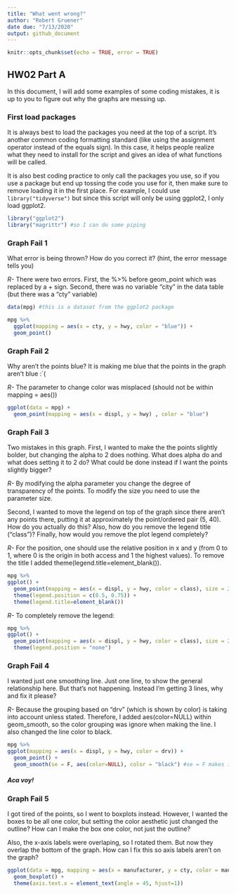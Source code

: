 ```yaml
---
title: "What went wrong?"
author: "Robert Gruener"
date due: "7/13/2020"
output: github_document
---
```


```r
knitr::opts_chunk$set(echo = TRUE, error = TRUE)
```

## HW02 Part A

In this document, I will add some examples of some coding mistakes, it is up to you to figure out why the graphs are messing up. 

### First load packages

It is always best to load the packages you need at the top of a script. It's another common coding formatting standard (like using the assignment operator instead of the equals sign). In this case, it helps people realize what they need to install for the script and gives an idea of what functions will be called. 

It is also best coding practice to only call the packages you use, so if you use a package but end up tossing the code you use for it, then make sure to remove loading it in the first place. For example, I could use `library("tidyverse")` but since this script will only be using ggplot2, I only load ggplot2.

```r
library("ggplot2")
library("magrittr") #so I can do some piping
```


### Graph Fail 1

What error is being thrown? How do you correct it? (hint, the error message tells you)

*R-* There were two errors. First, the %>% before geom_point which was replaced by a + sign. Second, there was no variable "city" in the data table (but there was a "cty" variable)

```r
data(mpg) #this is a dataset from the ggplot2 package

mpg %>% 
  ggplot(mapping = aes(x = cty, y = hwy, color = "blue")) + 
  geom_point()

```
### Graph Fail 2
Why aren't the points blue? It is making me blue that the points in the graph aren't blue :`(

*R-* The parameter to change color was misplaced (should not be within mapping = aes())
```r
ggplot(data = mpg) + 
  geom_point(mapping = aes(x = displ, y = hwy) , color = "blue")

```

### Graph Fail 3
Two mistakes in this graph. First, I wanted to make the the points slightly bolder, but changing the alpha to 2 does nothing. What does alpha do and what does setting it to 2 do? What could be done instead if I want the points slightly bigger? 

*R-* By modifying the alpha parameter you change the degree of transparency of the points. To modify the size you need to use the parameter size.

Second, I wanted to move the legend on top of the graph since there aren't any points there, putting it at approximately the point/ordered pair (5, 40). How do you actually do this? Also, how do you remove the legend title ("class")? Finally, how would you remove the plot legend completely?

*R-* For the position, one should use the relative position in x and y (from 0 to 1, where 0 is the origin in both access and 1 the highest values). To remove the title I added theme(legend.title=element_blank()). 

```r
mpg %>% 
ggplot() + 
  geom_point(mapping = aes(x = displ, y = hwy, color = class), size = 2) + 
  theme(legend.position = c(0.5, 0.75)) +
  theme(legend.title=element_blank())
```

*R-* To completely remove the legend:
```r
mpg %>% 
ggplot() + 
  geom_point(mapping = aes(x = displ, y = hwy, color = class), size = 2) + 
  theme(legend.position = "none") 
```

### Graph Fail 4
I wanted just one smoothing line. Just one line, to show the general relationship here. But that's not happening. Instead I'm getting 3 lines, why and fix it please?

*R-* Because the grouping based on "drv" (which is shown by color) is taking into account unless stated. Therefore, I added aes(color=NULL) within geom_smooth, so the color grouping was ignore when making the line. I also changed the line color to black.
```r
mpg %>% 
ggplot(mapping = aes(x = displ, y = hwy, color = drv)) + 
  geom_point() + 
  geom_smooth(se = F, aes(color=NULL), color = "black") #se = F makes it so it won't show the error in the line of fit
```


##### Aca voy!

### Graph Fail 5
I got tired of the points, so I went to boxplots instead. However, I wanted the boxes to be all one color, but setting the color aesthetic just changed the outline? How can I make the box one color, not just the outline? 

Also, the x-axis labels were overlaping, so I rotated them. But now they overlap the bottom of the graph. How can I fix this so axis labels aren't on the graph?


```r
ggplot(data = mpg, mapping = aes(x = manufacturer, y = cty, color = manufacturer)) + 
  geom_boxplot() + 
  theme(axis.text.x = element_text(angle = 45, hjust=1))
```



